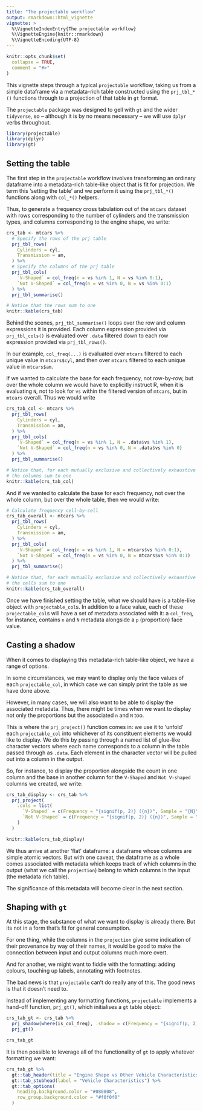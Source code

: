 ```yaml
---
title: "The projectable workflow"
output: rmarkdown::html_vignette
vignette: >
  %\VignetteIndexEntry{The projectable workflow}
  %\VignetteEngine{knitr::rmarkdown}
  %\VignetteEncoding{UTF-8}
---
```


```r
knitr::opts_chunk$set(
  collapse = TRUE,
  comment = "#>"
)
```

This vignette steps through a typical `projectable` workflow, taking us from a 
simple dataframe via a metadata-rich table constructed using the `prj_tbl_*()` 
functions through to a projection of that table in `gt` format.

The `projectable` package was designed to gell with `gt` and the wider `tidyverse`,
so -- although it is by no means necessary -- we will use `dplyr` verbs throughout.

```r
library(projectable)
library(dplyr)
library(gt)
```

## Setting the table

The first step in the `projectable` workflow involves transforming an ordinary
dataframe into a metadata-rich table-like object that is fit for projection. We 
term this 'setting the table' and we perform it using the `prj_tbl_*()` functions
along with `col_*()` helpers.

Thus, to generate a frequency cross tabulation out of the `mtcars` dataset with
rows corresponding to the number of cylinders and the transmission types, and 
columns corresponding to the engine shape, we write:

```r
crs_tab <- mtcars %>% 
  # Specify the rows of the prj table
  prj_tbl_rows(
    Cylinders = cyl,
    Transmission = am,
  ) %>%
  # Specify the columns of the prj table
  prj_tbl_cols(
    `V-Shaped` = col_freq(n = vs %in% 1, N = vs %in% 0:1),
    `Not V-Shaped` = col_freq(n = vs %in% 0, N = vs %in% 0:1)
  ) %>%
  prj_tbl_summarise()

# Notice that the rows sum to one
knitr::kable(crs_tab)
```

Behind the scenes, `prj_tbl_summarise()` loops over the row and column expressions it is
provided. Each column expression provided via `prj_tbl_cols()` is evaluated over `.data` filtered
down to each row expression provided via `prj_tbl_rows()`.

In our example, `col_freq(...)` is evaluated over `mtcars` filtered to each 
unique value in `mtcars$cyl`, and then over `mtcars` filtered to each unique 
value in `mtcars$am`. 

If we wanted to calculate the base for each frequency, not row-by-row, but 
over the whole column we would have to explicitly instruct R, when it is evaluating
`N`, not to look for `vs` within the filtered version of `mtcars`, but in 
`mtcars` overall. Thus we would write

```r
crs_tab_col <- mtcars %>% 
  prj_tbl_rows(
    Cylinders = cyl,
    Transmission = am,
  ) %>% 
  prj_tbl_cols(
    `V-Shaped` = col_freq(n = vs %in% 1, N = .data$vs %in% 1), 
    `Not V-Shaped` = col_freq(n = vs %in% 0, N = .data$vs %in% 0)
  ) %>%
  prj_tbl_summarise()

# Notice that, for each mutually exclusive and collectively exhaustive set of rows,
# the columns sum to one
knitr::kable(crs_tab_col)
```


And if we wanted to calculate the base for each frequency, not over the whole
column, but over the whole table, then we would write:

```r
# Calculate frequency cell-by-cell
crs_tab_overall <- mtcars %>% 
  prj_tbl_rows(
    Cylinders = cyl,
    Transmission = am,
  ) %>% 
  prj_tbl_cols(
    `V-Shaped` = col_freq(n = vs %in% 1, N = mtcars$vs %in% 0:1), 
    `Not V-Shaped` = col_freq(n = vs %in% 0, N = mtcars$vs %in% 0:1)
  ) %>%
  prj_tbl_summarise()

# Notice that, for each mutually exclusive and collectively exhaustive set of rows,
# the cells sum to one
knitr::kable(crs_tab_overall)
```


Once we have finished setting the table, what we should have is a table-like
object with `projectable_col`s. In addition to a face value, each of these 
`projectable_col`s will have a set of metadata associated with it: a `col_freq`, for 
instance, contains `n` and `N` metadata alongside a `p` (proportion) face value.

## Casting a shadow
When it comes to displaying this metadata-rich table-like object, we have a range
of options. 

In some circumstances, we may want to display only the face values of each 
`projectable_col`, in which case we can simply print the table as we have done above.

However, in many cases, we will also want to be able to display the associated 
metadata. Thus, there might be times when we want to display not only the 
proportions but the associated `n` and `N` too.

This is where the `prj_project()` function comes in: we use it to 'unfold' each
`projectable_col` into whichever of its constituent elements we would like to display. 
We do this by passing through a named list of glue-like character vectors where
each name corresponds to a column in the table passed through as `.data`. Each
element in the character vector will be pulled out into a column in the output.

So, for instance, to display the proportion alongside the count in one column 
and the base in another column for the `V-Shaped` and `Not V-shaped` columns we
created, we write:

```r
crs_tab_display <- crs_tab %>% 
  prj_project(
    .cols = list(
      `V-Shaped` = c(Frequency = "{signif(p, 2)} ({n})", Sample = "{N}"),
      `Not V-Shaped` = c(Frequency = "{signif(p, 2)} ({n})", Sample = "{N}")
    )
  )

knitr::kable(crs_tab_display)
``` 

We thus arrive at another 'flat' dataframe: a dataframe whose columns are simple
atomic vectors. But with one caveat, the dataframe as a whole comes associated
with metadata which keeps track of which columns in the output (what we call
the `projection`) belong to which columns in the input (the metadata rich
table). 

The significance of this metadata will become clear in the next section.  

## Shaping with `gt`
At this stage, the substance of what we want to display is already there. But 
its not in a form that's fit for general consumption. 

For one thing, while the columns in the `projection` give some indication of 
their provenance by way of their names, it would be good to make the connection
between input and output columns much more overt.

And for another, we might want to fiddle with the formatting: adding colours, 
touching up labels, annotating with footnotes. 

The bad news is that `projectable` can't do really any of this. The good news is 
that it doesn't need to. 

Instead of implementing any formatting functions, `projectable` implements a 
hand-off function, `prj_gt()`, which initialises a `gt` table object:

```r
crs_tab_gt <- crs_tab %>% 
  prj_shadow(where(is_col_freq), .shadow = c(Frequency = "{signif(p, 2)} ({n})", Sample = "{N}")) %>% 
  prj_gt()

crs_tab_gt
```

It is then possible to leverage all of the functionality of `gt` to apply 
whatever formatting we want:

```r
crs_tab_gt %>% 
  gt::tab_header(title = "Engine Shape vs Other Vehicle Characteristics") %>% 
  gt::tab_stubhead(label = "Vehicle Characteristics") %>% 
  gt::tab_options(
    heading.background.color = "#080808",
    row_group.background.color = "#f0f0f0"
  )
```

